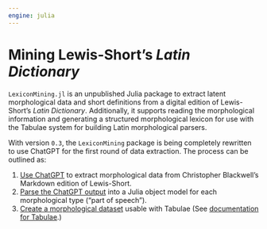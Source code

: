 ```yaml
---
engine: julia
---
```


# Mining Lewis-Short's *Latin Dictionary*


`LexiconMining.jl` is an unpublished Julia package to extract latent morphological data and short definitions from a digital edition of Lewis-Short's *Latin Dictionary*. Additionally, it supports reading the morphological information and generating a structured morphological lexicon for use with the Tabulae system for building Latin morphological parsers.

With version `0.3`, the `LexiconMining` package is being completely rewritten to use ChatGPT for the first round of data extraction. The process can be outlined as:

1. [Use ChatGPT](./cgpt.qmd) to extract morphological data from Christopher Blackwell's Markdown edition of Lewis-Short.
2. [Parse the ChatGPT output](./objectmodel.qmd) into a Julia object model for each morphological type ("part of speech").
3. [Create a morphological dataset](./tabulae.qmd) usable with Tabulae
(See  [documentation for Tabulae](https://neelsmith.quarto.pub/tabulae/).)



